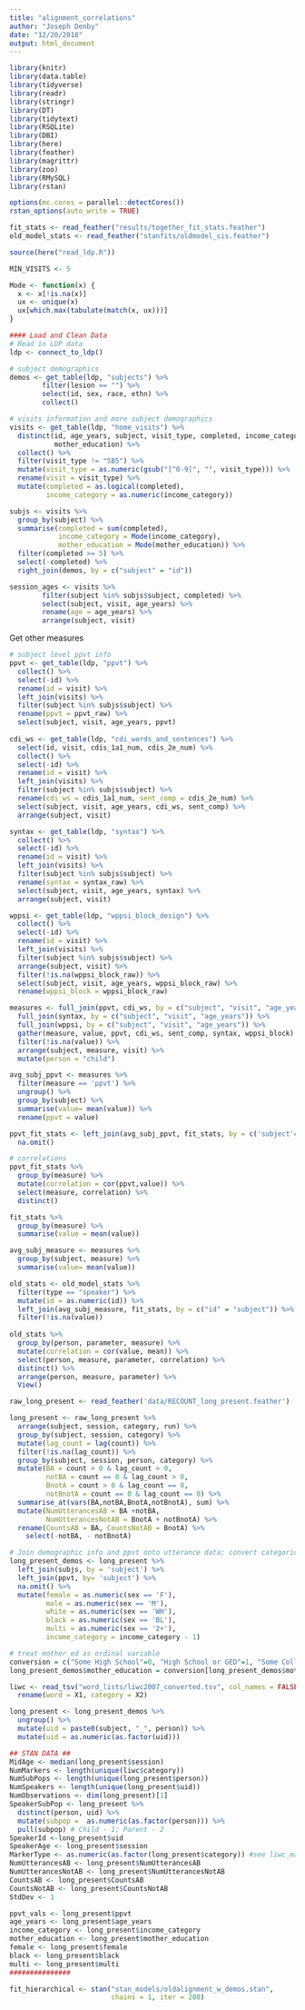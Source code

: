 ```yaml
---
title: "alignment_correlations"
author: "Joseph Denby"
date: "12/20/2018"
output: html_document
---
```


```r
library(knitr)
library(data.table)
library(tidyverse)
library(readr)
library(stringr)
library(DT)
library(tidytext)
library(RSQLite)
library(DBI)
library(here)
library(feather)
library(magrittr)
library(zoo)
library(RMySQL)
library(rstan)

options(mc.cores = parallel::detectCores())
rstan_options(auto_write = TRUE)
```

```r
fit_stats <- read_feather("results/together_fit_stats.feather")
old_model_stats <- read_feather("stanfits/oldmodel_cis.feather")
```

```r
source(here("read_ldp.R"))
```

```r
MIN_VISITS <- 5

Mode <- function(x) {
  x <- x[!is.na(x)]
  ux <- unique(x)
  ux[which.max(tabulate(match(x, ux)))]
}

#### Load and Clean Data
# Read in LDP data
ldp <- connect_to_ldp()

# subject demographics
demos <- get_table(ldp, "subjects") %>%
        filter(lesion == "") %>%
        select(id, sex, race, ethn) %>%
        collect()

# visits information and more subject demographics
visits <- get_table(ldp, "home_visits") %>%
  distinct(id, age_years, subject, visit_type, completed, income_category, 
           mother_education) %>%
  collect() %>%
  filter(visit_type != "SB5") %>%
  mutate(visit_type = as.numeric(gsub("[^0-9]", "", visit_type))) %>%
  rename(visit = visit_type) %>%
  mutate(completed = as.logical(completed),
         income_category = as.numeric(income_category))

subjs <- visits %>%
  group_by(subject) %>%
  summarise(completed = sum(completed),
            income_category = Mode(income_category),
            mother_education = Mode(mother_education)) %>%
  filter(completed >= 5) %>%
  select(-completed) %>%
  right_join(demos, by = c("subject" = "id"))

session_ages <- visits %>%
        filter(subject %in% subjs$subject, completed) %>%
        select(subject, visit, age_years) %>%
        rename(age = age_years) %>%
        arrange(subject, visit)
```

Get other measures
```r
# subject level ppvt info
ppvt <- get_table(ldp, "ppvt") %>%
  collect() %>%
  select(-id) %>%
  rename(id = visit) %>%
  left_join(visits) %>%
  filter(subject %in% subjs$subject) %>%
  rename(ppvt = ppvt_raw) %>%
  select(subject, visit, age_years, ppvt)
  
cdi_ws <- get_table(ldp, "cdi_words_and_sentences") %>%
  select(id, visit, cdis_1a1_num, cdis_2e_num) %>%
  collect() %>%
  select(-id) %>%
  rename(id = visit) %>%
  left_join(visits) %>%
  filter(subject %in% subjs$subject) %>%
  rename(cdi_ws = cdis_1a1_num, sent_comp = cdis_2e_num) %>%
  select(subject, visit, age_years, cdi_ws, sent_comp) %>%
  arrange(subject, visit)

syntax <- get_table(ldp, "syntax") %>%
  collect() %>%
  select(-id) %>%
  rename(id = visit) %>%
  left_join(visits) %>%
  filter(subject %in% subjs$subject) %>%
  rename(syntax = syntax_raw) %>%
  select(subject, visit, age_years, syntax) %>% 
  arrange(subject, visit)

wppsi <- get_table(ldp, "wppsi_block_design") %>%
  collect() %>%
  select(-id) %>%
  rename(id = visit) %>%
  left_join(visits) %>%
  filter(subject %in% subjs$subject) %>%
  arrange(subject, visit) %>%
  filter(!is.na(wppsi_block_raw)) %>%
  select(subject, visit, age_years, wppsi_block_raw) %>%
  rename(wppsi_block = wppsi_block_raw)

measures <- full_join(ppvt, cdi_ws, by = c("subject", "visit", "age_years")) %>%
  full_join(syntax, by = c("subject", "visit", "age_years")) %>%
  full_join(wppsi, by = c("subject", "visit", "age_years")) %>%
  gather(measure, value, ppvt, cdi_ws, sent_comp, syntax, wppsi_block) %>%
  filter(!is.na(value)) %>%
  arrange(subject, measure, visit) %>%
  mutate(person = "child")

```

```r
avg_subj_ppvt <- measures %>% 
  filter(measure == 'ppvt') %>%
  ungroup() %>% 
  group_by(subject) %>% 
  summarise(value= mean(value)) %>% 
  rename(ppvt = value)

ppvt_fit_stats <- left_join(avg_subj_ppvt, fit_stats, by = c('subject'='subj')) %>% 
  na.omit()

# correlations
ppvt_fit_stats %>% 
  group_by(measure) %>% 
  mutate(correlation = cor(ppvt,value)) %>% 
  select(measure, correlation) %>% 
  distinct()
```

```r
fit_stats %>% 
  group_by(measure) %>% 
  summarise(value = mean(value))
```

```r
avg_subj_measure <- measures %>% 
  group_by(subject, measure) %>% 
  summarise(value= mean(value)) 

old_stats <- old_model_stats %>%
  filter(type == "speaker") %>%
  mutate(id = as.numeric(id)) %>%
  left_join(avg_subj_measure, fit_stats, by = c("id" = "subject")) %>%
  filter(!is.na(value))
  
old_stats %>% 
  group_by(person, parameter, measure) %>% 
  mutate(correlation = cor(value, mean)) %>% 
  select(person, measure, parameter, correlation) %>% 
  distinct() %>%
  arrange(person, measure, parameter) %>%
  View()

```


```r

raw_long_present <- read_feather('data/RECOUNT_long_present.feather')

long_present <- raw_long_present %>% 
  arrange(subject, session, category, run) %>%
  group_by(subject, session, category) %>%
  mutate(lag_count = lag(count)) %>%
  filter(!is.na(lag_count)) %>%
  group_by(subject, session, person, category) %>%
  mutate(BA = count > 0 & lag_count > 0,
         notBA = count == 0 & lag_count > 0,
         BnotA = count > 0 & lag_count == 0,
         notBnotA = count == 0 & lag_count == 0) %>%
  summarise_at(vars(BA,notBA,BnotA,notBnotA), sum) %>%
  mutate(NumUtterancesAB = BA +notBA, 
         NumUtterancesNotAB = BnotA + notBnotA) %>%
  rename(CountsAB = BA, CountsNotAB = BnotA) %>%
    select(-notBA, - notBnotA)

# Join demographic info and ppvt onto utterance data; convert categorical info to binary
long_present_demos <- long_present %>% 
  left_join(subjs, by = 'subject') %>% 
  left_join(ppvt, by= 'subject') %>% 
  na.omit() %>% 
  mutate(female = as.numeric(sex == 'F'),
         male = as.numeric(sex == 'M'),
         white = as.numeric(sex == 'WH'),
         black = as.numeric(sex == 'BL'),
         multi = as.numeric(sex == '2+'),
         income_category = income_category - 1)

# treat mother_ed as ordinal variable
conversion = c("Some High School"=0, "High School or GED"=1, "Some College or Trade School"=2, "Bachelor's Degree"=3, "Advanced Degree"=4)
long_present_demos$mother_education = conversion[long_present_demos$mother_education]

liwc <- read_tsv("word_lists/liwc2007_converted.tsv", col_names = FALSE) %>%
  rename(word = X1, category = X2)

long_present <- long_present_demos %>%
  ungroup() %>%
  mutate(uid = paste0(subject, "_", person)) %>%
  mutate(uid = as.numeric(as.factor(uid)))

## STAN DATA ##
MidAge <- median(long_present$session)
NumMarkers <- length(unique(liwc$category))
NumSubPops <- length(unique(long_present$person))
NumSpeakers <- length(unique(long_present$uid))
NumObservations <- dim(long_present)[1]
SpeakerSubPop <- long_present %>% 
  distinct(person, uid) %>%
  mutate(subpop =  as.numeric(as.factor(person))) %>%
  pull(subpop) # Child - 1; Parent - 2
SpeakerId <-long_present$uid
SpeakerAge <- long_present$session
MarkerType <- as.numeric(as.factor(long_present$category)) #see liwc_markers
NumUtterancesAB <- long_present$NumUtterancesAB
NumUtterancesNotAB <- long_present$NumUtterancesNotAB
CountsAB <- long_present$CountsAB
CountsNotAB <- long_present$CountsNotAB
StdDev <- 1

ppvt_vals <- long_present$ppvt
age_years <- long_present$age_years
income_category <- long_present$income_category
mother_education <- long_present$mother_education
female <- long_present$female
black <- long_present$black
multi <- long_present$multi
###############

fit_hierarchical <- stan("stan_models/oldalignment_w_demos.stan", 
                         chains = 1, iter = 200)
```

